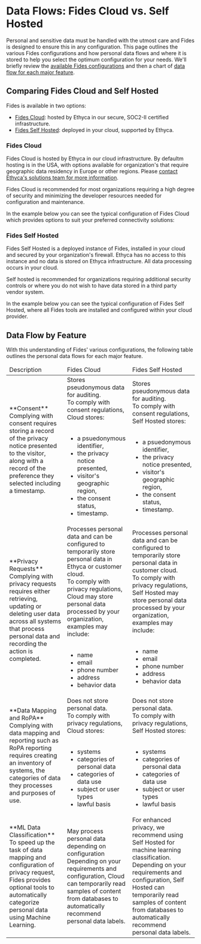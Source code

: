 
# Data Flows: Fides Cloud vs. Self Hosted

Personal and sensitive data must be handled with the utmost care and Fides is designed to ensure this in any configuration.
This page outlines the various Fides configurations and how personal data flows and where it is stored to help you select the optimum configuration for your needs. We'll briefly review the [available Fides configurations](#comparing-fides-cloud-and-self-hosted) and then a chart of [data flow for each major feature](#data-flow-by-feature).

## Comparing Fides Cloud and Self Hosted
Fides is available in two options:

* [Fides Cloud](#fides-cloud): hosted by Ethyca in our secure, SOC2-II certified infrastructure.
* [Fides Self Hosted](#fides-self-hosted): deployed in your cloud, supported by Ethyca.


### Fides Cloud
Fides Cloud is hosted by Ethyca in our cloud infrastructure. By defaultm hosting is in the USA, with options available for organization's that require geographic data residency in Europe or other regions. Please [contact Ethyca's solutions team for more information](https://ethyca.com/book-demo).

<Callout type="info" emoji="">Fides Cloud is recommended for most organizations requiring a high degree of security and minimizing the developer resources needed for configuration and maintenance.</Callout>

In the example below you can see the typical configuration of Fides Cloud which provides options to suit your preferred connectivity solutions:

<Screenshot img="/docs/assets/img/guides/fides-cloud.png" description="Fides Cloud Example" />

### Fides Self Hosted
Fides Self Hosted is a deployed instance of Fides, installed in your cloud and secured by your organization's firewall. Ethyca has no access to this instance and no data is stored on Ethyca infrastructure. All data processing occurs in your cloud.

<Callout type="info" emoji="">Self hosted is recommended for organizations requiring additional security controls or where you do not wish to have data stored in a third party vendor system.</Callout>

In the example below you can see the typical configuration of Fides Self Hosted, where all Fides tools are installed and configured within your cloud provider.

<Screenshot img="/docs/assets/img/guides/fides-deployed.png" description="Fides Self Hosted Example" />


## Data Flow by Feature
With this understanding of Fides' various configurations, the following table outlines the personal data flows for each major feature.
<table className="dataflows">
<colgroup>
        <col span="1" />
        <col span="1" />
        <col span="1" />
</colgroup>
<thead>
<tr>
<td>Description</td>
<td>Fides Cloud</td>
<td>Fides Self Hosted</td>
</tr>
</thead>
<tbody>
<tr>
<td>**Consent**<br/>Complying with consent requires storing a record of the privacy notice presented to the visitor, along with a record of the preference they selected including a timestamp.</td>
<td><Callout type="info" emoji="">Stores pseudonymous data for auditing.</Callout><br/>To comply with consent regulations, Cloud stores:<br/><br/> <ul><li>a psuedonymous identifier,</li><li>the privacy notice presented,</li><li>visitor's geographic region,</li><li>the consent status,</li><li>timestamp.</li></ul></td>
<td><Callout type="info" emoji="">Stores pseudonymous data for auditing.</Callout><br/>To comply with consent regulations, Self Hosted stores:<br/><br/> <ul><li>a psuedonymous identifier,</li><li>the privacy notice presented,</li><li>visitor's geographic region,</li><li>the consent status,</li><li>timestamp.</li></ul> </td>
</tr>
<tr>
<td>**Privacy Requests**<br/>
Complying with privacy requests requires either retrieving, updating or deleting user data across all systems that process personal data and recording the action is completed.</td>
<td><Callout type="warning" emoji="">Processes personal data and can be configured to temporarily store personal data in Ethyca or customer cloud.</Callout><br/> To comply with privacy regulations, Cloud may store personal data processed by your organization, examples may include:<br/><br/><ul><li>name</li><li>email</li><li>phone number</li><li>address</li><li>behavior data</li></ul></td>
<td><Callout type="warning" emoji="">Processes personal data and can be configured to temporarily store personal data in customer cloud.</Callout><br/>
To comply with privacy regulations, Self Hosted may store personal data processed by your organization, examples may include:<br/><br/><ul><li>name</li><li>email</li><li>phone number</li><li>address</li><li>behavior data</li></ul></td>
</tr>
<tr>
<td>**Data Mapping and RoPA**<br/>
Complying with data mapping and reporting such as RoPA reporting requires creating an inventory of systems, the categories of data they processes and purposes of use.</td>
<td><Callout type="info" emoji="">Does not store personal data.</Callout><br/>To comply with privacy regulations,   Cloud stores:<br/><br/><ul><li>systems</li><li>categories of personal data</li><li>categories of data use</li><li>subject or user types</li><li>lawful basis</li></ul></td>
<td><Callout type="info" emoji="">Does not store personal data.</Callout><br/>To comply with privacy regulations, Self Hosted stores:<br/><br/><ul><li>systems</li><li>categories of personal data</li><li>categories of data use</li><li>subject or user types</li><li>lawful basis</li></ul></td>
</tr>
<tr>
<td>**ML Data Classification**<br/>
To speed up the task of data mapping and configuration of privacy request, Fides provides optional tools to automatically categorize personal data using Machine Learning.</td>
<td><Callout type="warning" emoji="">May process personal data depending on configuration</Callout><br/>Depending on your requirements and configuration, Cloud can temporarily read samples of content from databases to automatically recommend personal data labels.</td>
<td><Callout type="info" emoji="">For enhanced privacy, we recommend using Self Hosted for machine learning classification.</Callout><br/>Depending on your requirements and configuration, Self Hosted can temporarily read samples of content from databases to automatically recommend personal data labels. </td>
</tr>
</tbody>
</table>

